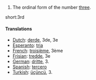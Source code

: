 # The ordinal form of the number [[three]].

short:3rd

====Translations====

*[[Dutch]]: [[derde]], 3de, 3e
*[[Esperanto]]: [[tria]]
*[[French]]: [[troisième]], 3ème
*[[Frisian]]: [[tredde]], 3e
*[[German]]: [[dritte]], 3.
*[[Spanish]]: [[tercero]]
*[[Turkish]]: [[üçüncü]], 3.